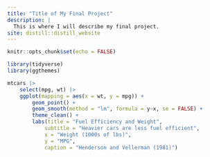 ```yaml
---
title: "Title of My Final Project"
description: |
  This is where I will describe my final project.
site: distill::distill_website
---
```


```r
knitr::opts_chunk$set(echo = FALSE)

library(tidyverse)
library(ggthemes)

```

```r
mtcars |> 
    select(mpg, wt) |> 
    ggplot(mapping = aes(x = wt, y = mpg)) +
        geom_point() +
        geom_smooth(method = "lm", formula = y~x, se = FALSE) + 
        theme_clean() +
        labs(title = "Fuel Efficiency and Weight",   
            subtitle = "Heavier cars are less fuel efficient",   
            x = "Weight (1000s of lbs)",
            y = "MPG",   
            caption = "Henderson and Vellerman (1981)")

```


